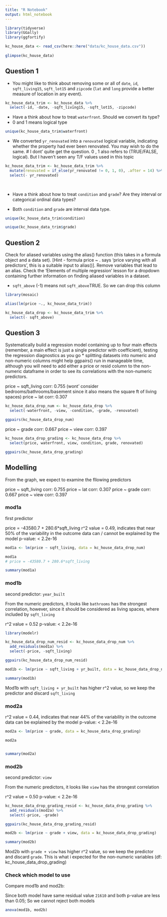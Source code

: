 ```yaml
---
title: "R Notebook"
output: html_notebook
---
```



```r

library(tidyverse)
library(GGally)
library(ggfortify)


```

```r

kc_house_data <- read_csv(here::here("data/kc_house_data.csv")) 
  
glimpse(kc_house_data)
```

## Question 1
* You might like to think about removing some or all of `date`, `id`, `sqft_living15`, `sqft_lot15` and `zipcode` (`lat` and `long` provide a better measure of location in any event).


```r

kc_house_data_trim <- kc_house_data %>% 
  select(-id, -date, -sqft_living15, -sqft_lot15, -zipcode)

```


* Have a think about how to treat `waterfront`. Should we convert its type?
- 0 and 1 means logical type

```r

unique(kc_house_data_trim$waterfront)

```


* We converted `yr_renovated` into a `renovated` logical variable, indicating whether the property had ever been renovated. You may wish to do the same.
# I dont' quite get the question. 0 , 1 also refers to (TRUE/FALSE, logical). But I haven't seen any T/F values used in this topic
```r

kc_house_data_trim <- kc_house_data_trim %>% 
  mutate(renovated = if_else(yr_renovated != 0, 1, 0), .after = 14) %>% 
  select(- yr_renovated)
  
  


```


* Have a think about how to treat `condition` and `grade`? Are they interval or categorical ordinal data types?

- Both `condition` and `grade` are interval data type.

```r

unique(kc_house_data_trim$condition)

```

```r
unique(kc_house_data_trim$grade)
```

## Question 2

Check for aliased variables using the alias() function (this takes in a formula object and a data set). [Hint - formula price ~ . says ‘price varying with all predictors’, this is a suitable input to alias()]. Remove variables that lead to an alias. Check the ‘Elements of multiple regression’ lesson for a dropdown containing further information on finding aliased variables in a dataset.

- `sqft_above` (-1) means not `sqft_above`TRUE. So we can drop this column

```r

library(mosaic)

alias(lm(price ~., kc_house_data_trim))


```

```r

kc_house_data_drop <- kc_house_data_trim %>% 
  select(- sqft_above)

```


## Question 3

Systematically build a regression model containing up to four main effects (remember, a main effect is just a single predictor with coefficient), testing the regression diagnostics as you go * splitting datasets into numeric and non-numeric columns might help ggpairs() run in manageable time, although you will need to add either a price or resid column to the non-numeric dataframe in order to see its correlations with the non-numeric predictors.

price ~ sqft_living corr: 0.755 (wont' consider bedrooms/bathrooms/basement since it also means the square ft of living spaces)
price ~ lat corr: 0.307

```r
kc_house_data_drop_num <- kc_house_data_drop %>% 
  select(-waterfront, -view, -condition, -grade, -renovated)

ggpairs(kc_house_data_drop_num)


```

price ~ grade corr: 0.667
price ~ view corr: 0.397
```r

kc_house_data_drop_grading <- kc_house_data_drop %>% 
  select(price, waterfront, view, condition, grade, renovated)

ggpairs(kc_house_data_drop_grading)

```

## Modelling

From the graph, we expect to examine the fllowing predictors

price ~ sqft_living corr: 0.755 
price ~ lat corr: 0.307
price ~ grade corr: 0.667
price ~ view corr: 0.397


### mod1a

first predictor

price = -43580.7 + 280.6*sqft_living
r^2 value = 0.49,  indicates that near 50% of the variability in the outcome data can / cannot be explained by the model
p-value: < 2.2e-16
```r

mod1a <- lm(price ~ sqft_living, data = kc_house_data_drop_num)

mod1a
# price = -43580.7 + 280.6*sqft_living

summary(mod1a)

```

### mod1b

second predictor: `year_built`

From the numeric predictors, it looks like `bathrooms` has the strongest correlation, however, since it should be considered as  living spaces, where included by `sqft_living` 

r^2 value = 0.52
p-value: < 2.2e-16

```r

library(modelr)

kc_house_data_drop_num_resid <- kc_house_data_drop_num %>% 
  add_residuals(mod1a) %>% 
  select(-price, -sqft_living)

ggpairs(kc_house_data_drop_num_resid)

```

```r

mod1b <- lm(price ~ sqft_living + yr_built, data = kc_house_data_drop_num)

summary(mod1b)

```

Mod1b with `sqft_living + yr_built` has higher r^2 value, so we keep the predictor and discard `sqft_living`


### mod2a

r^2 value = 0.44, indicates that near 44% of the variability in the outcome data can be explained by the model
p-value: < 2.2e-16

```r

mod2a <- lm(price ~ grade, data = kc_house_data_drop_grading)

mod2a


summary(mod2a)


```

### mod2b

second predictor: `view`

From the numeric predictors, it looks like `view` has the strongest correlation

r^2 value = 0.50
p-value: < 2.2e-16

```r

kc_house_data_drop_grading_resid <- kc_house_data_drop_grading %>% 
  add_residuals(mod2a) %>% 
  select(-price, -grade)

ggpairs(kc_house_data_drop_grading_resid)

```

```r
mod2b <- lm(price ~ grade + view, data = kc_house_data_drop_grading)

summary(mod2b)
```


Mod2b with `grade + view` has higher r^2 value, so we keep the predictor and discard `grade`.
This is what i expected for the non-numeric variables (df: kc_house_data_drop_grading)


### Check which model to use

Compare mod1b and mod2b:

Since both model have same residual value `21610` and 
both p-value are less than 0.05;
So we cannot reject both models

```r

anova(mod1b, mod2b)

```








